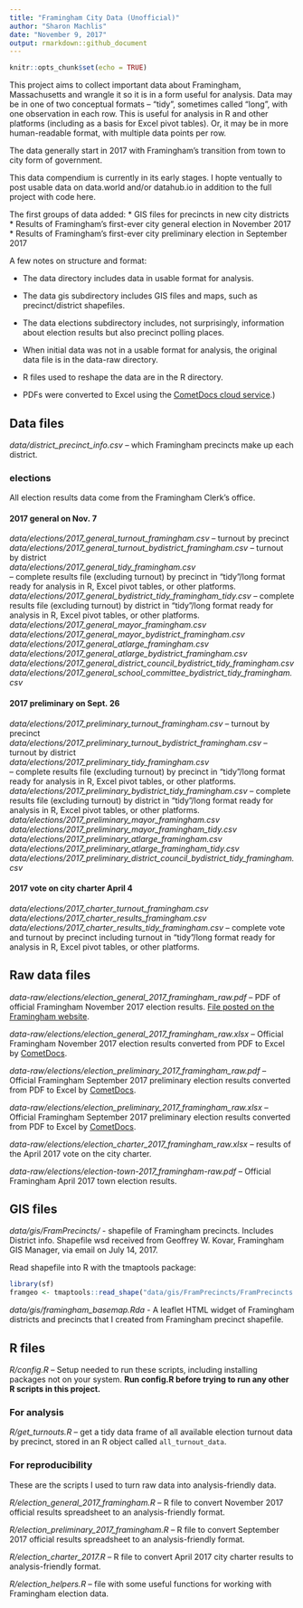 ```yaml
---
title: "Framingham City Data (Unofficial)"
author: "Sharon Machlis"
date: "November 9, 2017"
output: rmarkdown::github_document
---
```


```r
knitr::opts_chunk$set(echo = TRUE)
```

This project aims to collect important data about Framingham, Massachusetts and wrangle it so it is in a form useful for analysis. Data may be in one of two conceptual formats -- "tidy", sometimes called "long", with one observation in each row. This is useful for analysis in R and other platforms (including as a basis for Excel pivot tables). Or, it may be in more human-readable format, with multiple data points per row.

The data generally start in 2017 with Framingham's transition from town to city form of government.

This data compendium is currently in its early stages. I hopte ventually to post usable data on data.world and/or datahub.io in addition to the full project with code here.

The first groups of data added: 
* GIS files for precincts in new city districts
* Results of Framingham's first-ever city general election in November 2017
* Results of Framingham's first-ever city preliminary election in September 2017


A few notes on structure and format:

* The data directory includes data in usable format for analysis.

* The data gis subdirectory includes GIS files and maps, such as precinct/district shapefiles. 

* The data elections subdirectory includes, not surprisingly, information about election results but also precinct polling places.

* When initial data was not in a usable format for analysis, the original data file is in the data-raw directory. 

* R files used to reshape the data are in the R directory. 

* PDFs were converted to Excel using the [CometDocs cloud service](https://www.cometdocs.com/).)

## Data files

*data/district_precinct_info.csv* -- which Framingham precincts make up each district.

### elections

All election results data come from the Framingham Clerk's office.

#### 2017 general on Nov. 7

*data/elections/2017_general_turnout_framingham.csv* -- turnout by precinct <br />
*data/elections/2017_general_turnout_bydistrict_framingham.csv* -- turnout by district <br />
*data/elections/2017_general_tidy_framingham.csv* <br /> -- complete results file (excluding turnout) by precinct in "tidy"/long format ready for analysis in R, Excel pivot tables, or other platforms.
*data/elections/2017_general_bydistrict_tidy_framingham_tidy.csv*  -- complete results file (excluding turnout) by district in "tidy"/long format ready for analysis in R, Excel pivot tables, or other platforms.<br />
*data/elections/2017_general_mayor_framingham.csv* <br />
*data/elections/2017_general_mayor_bydistrict_framingham.csv*<br />
*data/elections/2017_general_atlarge_framingham.csv* <br />
*data/elections/2017_general_atlarge_bydistrict_framingham.csv* <br />
*data/elections/2017_general_district_council_bydistrict_tidy_framingham.csv* <br />
*data/elections/2017_general_school_committee_bydistrict_tidy_framingham.csv*

#### 2017 preliminary on Sept. 26

*data/elections/2017_preliminary_turnout_framingham.csv* -- turnout by precinct <br />
*data/elections/2017_preliminary_turnout_bydistrict_framingham.csv* -- turnout by district <br />
*data/elections/2017_preliminary_tidy_framingham.csv* <br /> -- complete results file (excluding turnout) by precinct in "tidy"/long format ready for analysis in R, Excel pivot tables, or other platforms.
*data/elections/2017_preliminary_bydistrict_tidy_framingham.csv*  -- complete results file (excluding turnout) by district in "tidy"/long format ready for analysis in R, Excel pivot tables, or other platforms.<br />
*data/elections/2017_preliminary_mayor_framingham.csv* <br />
*data/elections/2017_preliminary_mayor_framingham_tidy.csv* <br />
*data/elections/2017_preliminary_atlarge_framingham.csv* <br />
*data/elections/2017_preliminary_atlarge_framingham_tidy.csv* <br />
*data/elections/2017_preliminary_district_council_bydistrict_tidy_framingham.csv*

#### 2017 vote on city charter April 4

*data/elections/2017_charter_turnout_framingham.csv*<br />
*data/elections/2017_charter_results_framingham.csv*<br />
*data/elections/2017_charter_results_tidy_framingham.csv* -- complete vote and turnout by precinct including turnout in "tidy"/long format ready for analysis in R, Excel pivot tables, or other platforms.

## Raw data files

*data-raw/elections/election_general_2017_framingham_raw.pdf* -- PDF of official Framingham November 2017 election results. [File posted on the Framingham website](http://www.framinghamma.gov/DocumentCenter/View/28924). 

*data-raw/elections/election_general_2017_framingham_raw.xlsx* -- Official Framingham November 2017 election results converted from PDF to Excel by [CometDocs](https://www.cometdocs.com/).

*data-raw/elections/election_preliminary_2017_framingham_raw.pdf* -- Official Framingham September 2017 preliminary election results converted from PDF to Excel by [CometDocs](https://www.cometdocs.com/).

*data-raw/elections/election_preliminary_2017_framingham_raw.xlsx* -- Official Framingham September 2017 preliminary election results converted from PDF to Excel by [CometDocs](https://www.cometdocs.com/).

*data-raw/elections/election_charter_2017_framingham_raw.xlsx* -- results of the April 2017 vote on the city charter.

*data-raw/elections/election-town-2017_framingham-raw.pdf* -- Official Framingham April 2017 town election results.




## GIS files

*data/gis/FramPrecincts/* - shapefile of Framingham precincts. Includes District info. Shapefile wsd received from Geoffrey W. Kovar, Framingham GIS Manager, via email on July 14, 2017.

Read shapefile into R with the tmaptools package:

```r
library(sf)
framgeo <- tmaptools::read_shape("data/gis/FramPrecincts/FramPrecincts.shp", as.sf = TRUE)

```

*data/gis/framingham_basemap.Rda* - A leaflet HTML widget of Framingham districts and precincts that I created from Framingham precinct shapefile.

## R files

*R/config.R* -- Setup needed to run these scripts, including installing packages not on your system. **Run config.R before trying to run any other R scripts in this project.**

### For analysis

*R/get_turnouts.R* -- get a tidy data frame of all available election turnout data by precinct, stored in an R object called `all_turnout_data`.



### For reproducibility

These are the scripts I used to turn raw data into analysis-friendly data.

*R/election_general_2017_framingham.R* -- R file to convert November 2017 official results spreadsheet to an analysis-friendly format.

*R/election_preliminary_2017_framingham.R* -- R file to convert September 2017 official results spreadsheet to an analysis-friendly format.

*R/election_charter_2017.R* -- R file to convert April 2017 city charter results to analysis-friendly format.

*R/election_helpers.R* -- file with some useful functions for working with Framingham election data.





